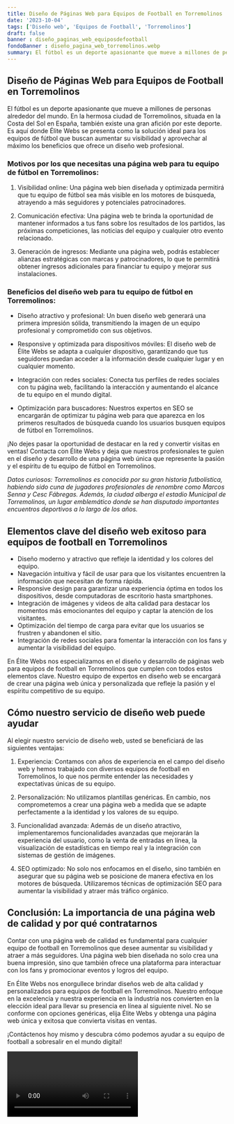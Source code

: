 ```yaml
---
title: Diseño de Páginas Web para Equipos de Football en Torremolinos
date: '2023-10-04'
tags: ['Diseño web', 'Equipos de Football', 'Torremolinos']
draft: false
banner : diseño_paginas_web_equiposdefootball
fondoBanner : diseño_pagina_web_torremolinos.webp
summary: El fútbol es un deporte apasionante que mueve a millones de personas alrededor del mundo. En la hermosa ciudad de Torremolinos, situada en la Costa del Sol en España, también existe una gran afición por este deporte. Es aquí donde Élite Webs se presenta como la solución ideal para los equipos de fútbol que buscan aumentar su visibilidad y aprovechar al máximo los beneficios que ofrece un diseño web profesional.
---
```


## Diseño de Páginas Web para Equipos de Football en Torremolinos

El fútbol es un deporte apasionante que mueve a millones de personas alrededor del mundo. En la hermosa ciudad de Torremolinos, situada en la Costa del Sol en España, también existe una gran afición por este deporte. Es aquí donde Élite Webs se presenta como la solución ideal para los equipos de fútbol que buscan aumentar su visibilidad y aprovechar al máximo los beneficios que ofrece un diseño web profesional.

### Motivos por los que necesitas una página web para tu equipo de fútbol en Torremolinos:

1. Visibilidad online: Una página web bien diseñada y optimizada permitirá que tu equipo de fútbol sea más visible en los motores de búsqueda, atrayendo a más seguidores y potenciales patrocinadores.

2. Comunicación efectiva: Una página web te brinda la oportunidad de mantener informados a tus fans sobre los resultados de los partidos, las próximas competiciones, las noticias del equipo y cualquier otro evento relacionado.

3. Generación de ingresos: Mediante una página web, podrás establecer alianzas estratégicas con marcas y patrocinadores, lo que te permitirá obtener ingresos adicionales para financiar tu equipo y mejorar sus instalaciones.

### Beneficios del diseño web para tu equipo de fútbol en Torremolinos:

- Diseño atractivo y profesional: Un buen diseño web generará una primera impresión sólida, transmitiendo la imagen de un equipo profesional y comprometido con sus objetivos.

- Responsive y optimizada para dispositivos móviles: El diseño web de Élite Webs se adapta a cualquier dispositivo, garantizando que tus seguidores puedan acceder a la información desde cualquier lugar y en cualquier momento.

- Integración con redes sociales: Conecta tus perfiles de redes sociales con tu página web, facilitando la interacción y aumentando el alcance de tu equipo en el mundo digital.

- Optimización para buscadores: Nuestros expertos en SEO se encargarán de optimizar tu página web para que aparezca en los primeros resultados de búsqueda cuando los usuarios busquen equipos de fútbol en Torremolinos. 

¡No dejes pasar la oportunidad de destacar en la red y convertir visitas en ventas! Contacta con Élite Webs y deja que nuestros profesionales te guíen en el diseño y desarrollo de una página web única que represente la pasión y el espíritu de tu equipo de fútbol en Torremolinos.

*Datos curiosos: Torremolinos es conocida por su gran historia futbolística, habiendo sido cuna de jugadores profesionales de renombre como Marcos Senna y Cesc Fábregas. Además, la ciudad alberga el estadio Municipal de Torremolinos, un lugar emblemático donde se han disputado importantes encuentros deportivos a lo largo de los años.*

<GifSeo />

<Cta />

## Elementos clave del diseño web exitoso para equipos de football en Torremolinos

- Diseño moderno y atractivo que refleje la identidad y los colores del equipo.
- Navegación intuitiva y fácil de usar para que los visitantes encuentren la información que necesitan de forma rápida.
- Responsive design para garantizar una experiencia óptima en todos los dispositivos, desde computadoras de escritorio hasta smartphones.
- Integración de imágenes y videos de alta calidad para destacar los momentos más emocionantes del equipo y captar la atención de los visitantes.
- Optimización del tiempo de carga para evitar que los usuarios se frustren y abandonen el sitio.
- Integración de redes sociales para fomentar la interacción con los fans y aumentar la visibilidad del equipo.

En Élite Webs nos especializamos en el diseño y desarrollo de páginas web para equipos de football en Torremolinos que cumplen con todos estos elementos clave. Nuestro equipo de expertos en diseño web se encargará de crear una página web única y personalizada que refleje la pasión y el espíritu competitivo de su equipo.

## Cómo nuestro servicio de diseño web puede ayudar

Al elegir nuestro servicio de diseño web, usted se beneficiará de las siguientes ventajas:

1. Experiencia: Contamos con años de experiencia en el campo del diseño web y hemos trabajado con diversos equipos de football en Torremolinos, lo que nos permite entender las necesidades y expectativas únicas de su equipo.

2. Personalización: No utilizamos plantillas genéricas. En cambio, nos comprometemos a crear una página web a medida que se adapte perfectamente a la identidad y los valores de su equipo.

3. Funcionalidad avanzada: Además de un diseño atractivo, implementaremos funcionalidades avanzadas que mejorarán la experiencia del usuario, como la venta de entradas en línea, la visualización de estadísticas en tiempo real y la integración con sistemas de gestión de imágenes.

4. SEO optimizado: No solo nos enfocamos en el diseño, sino también en asegurar que su página web se posicione de manera efectiva en los motores de búsqueda. Utilizaremos técnicas de optimización SEO para aumentar la visibilidad y atraer más tráfico orgánico.

## Conclusión: La importancia de una página web de calidad y por qué contratarnos

Contar con una página web de calidad es fundamental para cualquier equipo de football en Torremolinos que desee aumentar su visibilidad y atraer a más seguidores. Una página web bien diseñada no solo crea una buena impresión, sino que también ofrece una plataforma para interactuar con los fans y promocionar eventos y logros del equipo.

En Élite Webs nos enorgullece brindar diseños web de alta calidad y personalizados para equipos de football en Torremolinos. Nuestro enfoque en la excelencia y nuestra experiencia en la industria nos convierten en la elección ideal para llevar su presencia en línea al siguiente nivel. No se conforme con opciones genéricas, elija Élite Webs y obtenga una página web única y exitosa que convierta visitas en ventas.

¡Contáctenos hoy mismo y descubra cómo podemos ayudar a su equipo de football a sobresalir en el mundo digital!

<Video />

<CtaBot job='Equipos de Football' city='Torremolinos'/>

<Gmaps query='Torremolinos+españa+maps' />